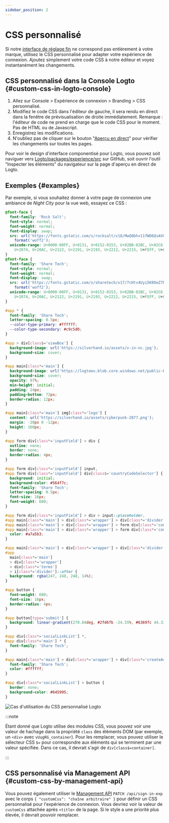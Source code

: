 ```yaml
---
sidebar_position: 2
---
```



# CSS personnalisé

Si notre [interface de réglage fin](/customization/match-your-brand) ne correspond pas entièrement à votre marque, utilisez le CSS personnalisé pour adapter votre expérience de connexion. Ajoutez simplement votre code CSS à notre éditeur et voyez instantanément les changements.

## CSS personnalisé dans la Console Logto \{#custom-css-in-logto-console}

1. Allez sur <CloudLink to="/sign-in-experience/branding">Console > Expérience de connexion > Branding > CSS personnalisé</CloudLink>.
2. Modifiez le code CSS dans l'éditeur de gauche, il sera rendu en direct dans la fenêtre de prévisualisation de droite immédiatement. Remarque : l'éditeur de code ne prend en charge que le code CSS pour le moment. Pas de HTML ou de Javascript.
3. Enregistrez les modifications.
4. N'oubliez pas de cliquer sur le bouton "[Aperçu en direct](/customization/live-preview)" pour vérifier les changements sur toutes les pages.

Pour voir le design d'interface componentisé pour Logto, vous pouvez soit naviguer vers [Logto/packages/experience/src](https://github.com/logto-io/logto/tree/master/packages/experience/src) sur GitHub, soit ouvrir l'outil "Inspecter les éléments" du navigateur sur la page d'aperçu en direct de Logto.

## Exemples \{#examples}

Par exemple, si vous souhaitez donner à votre page de connexion une ambiance de _Night City_ pour la vue web, essayez ce CSS :

```css
@font-face {
  font-family: 'Rock Salt';
  font-style: normal;
  font-weight: normal;
  font-display: swap;
  src: url('https://fonts.gstatic.com/s/rocksalt/v18/MwQ0bhv11fWD6QsAVOZrt0M6p7NGrQ.woff2')
    format('woff2');
  unicode-range: U+0000-00FF, U+0131, U+0152-0153, U+02BB-02BC, U+02C6, U+02DA, U+02DC, U+2000-206F,
    U+2074, U+20AC, U+2122, U+2191, U+2193, U+2212, U+2215, U+FEFF, U+FFFD;
}
@font-face {
  font-family: 'Share Tech';
  font-style: normal;
  font-weight: normal;
  font-display: swap;
  src: url('https://fonts.gstatic.com/s/sharetech/v17/7cHtv4Uyi5K0OeZ7bohU8H0JmBUhfrE.woff2')
    format('woff2');
  unicode-range: U+0000-00FF, U+0131, U+0152-0153, U+02BB-02BC, U+02C6, U+02DA, U+02DC, U+2000-206F,
    U+2074, U+20AC, U+2122, U+2191, U+2193, U+2212, U+2215, U+FEFF, U+FFFD;
}

#app * {
  font-family: 'Share Tech';
  letter-spacing: 0.5px;
  --color-type-primary: #ffffff;
  --color-type-secondary: #c9c5d0;
}

#app > div[class$='viewBox'] {
  background-image: url('https://silverhand.io/assets/v-in-nc.jpg');
  background-size: cover;
}

#app main[class*='main'] {
  background-image: url('https://logtoeu.blob.core.windows.net/public-blobs/g3cp4y/m-g3cp4y/2024/01/02/w9j0x57g/gentle-universe.png');
  background-size: cover;
  opacity: 97%;
  min-height: initial;
  padding: 24px;
  padding-bottom: 72px;
  border-radius: 12px;
}

#app main[class*='main'] img[class*='logo'] {
  content: url('https://silverhand.io/assets/cyberpunk-2077.png');
  margin: -20px 0 -12px;
  height: 160px;
}

#app form div[class*='inputField'] > div {
  outline: none;
  border: none;
  border-radius: 4px;
}

#app form div[class*='inputField'] input,
#app form div[class*='inputField'] div[class$='countryCodeSelector'] {
  background: initial;
  background-color: #564f7c;
  font-family: 'Share Tech';
  letter-spacing: 0.5px;
  font-size: 16px;
  font-weight: 600;
}

#app form div[class*='inputField'] > div > input::placeholder,
#app main[class*='main'] > div[class*='wrapper'] > div[class*='divider'],
#app main[class*='main'] > div[class*='wrapper'] > form div[class*='content'],
#app main[class*='main'] > div[class*='wrapper'] > form div[class*='content'] > span {
  color: #a7a5b3;
}

#app main[class*='main'] > div[class*='wrapper'] > div[class*='divider'] > i[class*='line'],
#app
  main[class*='main']
  > div[class*='wrapper']
  > div[class*='terms']
  > i[class*='divider']::after {
  background: rgba(247, 248, 248, 14%);
}

#app button {
  font-weight: 600;
  font-size: 16px;
  border-radius: 4px;
}

#app button[type='submit'] {
  background: linear-gradient(270.84deg, #2fd6fb -24.55%, #6369fc 44.33%, #a741eb 119.2%), #5d34f2;
}

#app div[class*='socialLinkList'] *,
#app div[class*='main'] * {
  font-family: 'Share Tech';
}

#app main[class*='main'] > div[class*='wrapper'] > div[class*='createAccount'] {
  font-family: 'Share Tech';
  color: #ffffff;
}

#app div[class*='socialLinkList'] > button {
  border: none;
  background-color: #645995;
}
```

<img src={customCssUseCaseImage} alt="Cas d'utilisation du CSS personnalisé Logto" />

:::note

Étant donné que Logto utilise des modules CSS, vous pouvez voir une valeur de hachage dans la propriété `class` des éléments DOM (par exemple, un `<div>` avec `vUugRG_container`). Pour les remplacer, vous pouvez utiliser le sélecteur CSS `$=` pour correspondre aux éléments qui se terminent par une valeur spécifiée. Dans ce cas, il devrait s'agir de `div[class$=container]`.

:::

## CSS personnalisé via Management API \{#custom-css-by-management-api}

Vous pouvez également utiliser le [Management API](https://openapi.logto.io/operation/operation-uploadcustomuiassets) `PATCH /api/sign-in-exp` avec le corps `{ "customCss": "chaîne arbitraire" }` pour définir un CSS personnalisé pour l'expérience de connexion. Vous devriez voir la valeur de `customCss` attachée après `<title>` de la page. Si le style a une priorité plus élevée, il devrait pouvoir remplacer.
